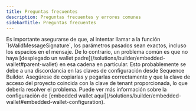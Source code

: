 ```yaml
---
title: Preguntas frecuentes
description: Preguntas frecuentes y errores comunes
sidebarTitle: Preguntas frecuentes
---
```


<Accordion title="Estoy recibiendo un error como `unable to decode regular signature` al intentar verificar una firma de un wallet embebido en mi backend.">
  Es importante asegurarse de que, al intentar llamar a la función `IsValidMessageSignature`, los parámetros pasados sean exactos, incluso los espacios en el mensaje. De lo contrario, un problema común es que no haya [desplegado un wallet padre](/solutions/builder/embedded-wallet#parent-wallet) en esa cadena en particular.
</Accordion>

<Accordion title="Estoy recibiendo un error de tenant inválido.">
  Esto probablemente se debe a una discordancia en las claves de configuración desde Sequence Builder. Asegúrese de copiarlas y pegarlas correctamente y que la clave de acceso del proyecto coincida con la clave de tenant proporcionada, lo que debería resolver el problema. Puede ver más información sobre la configuración de [embedded wallet aquí](/solutions/builder/embedded-wallet#embedded-wallet-configuration).
</Accordion>